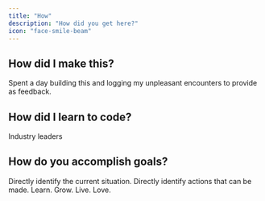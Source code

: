```yaml
---
title: "How"
description: "How did you get here?"
icon: "face-smile-beam"
---
```


## How did I make this?

Spent a day building this and logging my unpleasant encounters to provide as feedback.

## How did I learn to code?

Industry leaders

## How do you accomplish goals?

Directly identify the current situation. Directly identify actions that can be made. Learn. Grow. Live. Love.
